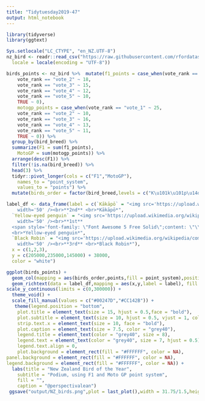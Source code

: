 ---
title: "Tidytuesday2019-47"
output: html_notebook
---


```{r}
library(tidyverse)
library(ggtext)
```

```{r}
Sys.setlocale("LC_CTYPE", "en_NZ.UTF-8")
nz_bird <- readr::read_csv("https://raw.githubusercontent.com/rfordatascience/tidytuesday/master/data/2019/2019-11-19/nz_bird.csv",
  locale = locale(encoding = "UTF-8"))
```

```{r}
birds_points <- nz_bird %>%  mutate(f1_points = case_when(vote_rank == "vote_1" ~ 25,
    vote_rank == "vote_2" ~ 18,
    vote_rank == "vote_3" ~ 15,
    vote_rank == "vote_4" ~ 12,
    vote_rank == "vote_5" ~ 10,
    TRUE ~ 0),
    motogp_points = case_when(vote_rank == "vote_1" ~ 25,
    vote_rank == "vote_2" ~ 10,
    vote_rank == "vote_3" ~ 16,
    vote_rank == "vote_4" ~ 13,
    vote_rank == "vote_5" ~ 11,
    TRUE ~ 0)) %>% 
  group_by(bird_breed) %>% 
  summarize(F1 = sum(f1_points),
    MotoGP = sum(motogp_points)) %>% 
  arrange(desc(F1)) %>% 
  filter(!is.na(bird_breed)) %>% 
  head(3) %>% 
  tidyr::pivot_longer(cols = c("F1","MotoGP"),
    names_to = "point_system",
    values_to = "points") %>% 
  mutate(birds_order = factor(bird_breed,levels = c("K\u101k\u101p\u14d","Yellow-eyed penguin","Black Robin")))

label_df <- data_frame(label = c(`Kākāpō` = "<img src='https://upload.wikimedia.org/wikipedia/commons/thumb/d/d5/Strigops_habroptilus_1-1c.jpg/330px-Strigops_habroptilus_1-1c.jpg'
    width='50' /><br>**2nd** <br>*Kākāpō*",
  `Yellow-eyed penguin` = "<img src='https://upload.wikimedia.org/wikipedia/commons/thumb/5/5c/Yellow-eyed_Penguin%2C_Catlins%2C_New_Zealand.JPG/330px-Yellow-eyed_Penguin%2C_Catlins%2C_New_Zealand.JPG'
    width='50' /><br>**1st** 
  <span style='font-family: \"Font Awesome 5 Free Solid\";content: \"\\f091\";'></span>
  <br>*Yellow-eyed penguin*",
  `Black Robin` = "<img src='https://upload.wikimedia.org/wikipedia/commons/thumb/4/4a/Black_Robin_on_Rangatira_Island.jpg/375px-Black_Robin_on_Rangatira_Island.jpg'
    width='50' /><br>**3rd** <br>*Black Robin*"),
  x = c(1,2,3),
  y = c(205000,235000,145000) + 38000,
  color = "white")

ggplot(birds_points) +
  geom_col(mapping = aes(birds_order,points,fill = point_system),position = "dodge") +
  geom_richtext(data = label_df,mapping = aes(x,y,label = label), fill = NA, label.color = NA) +
scale_y_continuous(limits = c(0,300000)) +
  theme_void() +
  scale_fill_manual(values = c("#00247D","#CC142B")) +
   theme(legend.position = "bottom",
    plot.title = element_text(size = 15, hjust = 0.5,face = "bold"),
    plot.subtitle = element_text(size = 10, hjust = 0.5, vjust = 1, color = "grey40",margin = margin(0,10,10,0)),
    strip.text.x = element_text(size = 10, face = "bold"),
    plot.caption = element_text(size = 7.5, color = "grey40"),
    legend.title = element_text(color = "grey40", size = 8),
    legend.text = element_text(color = "grey40", size = 7, hjust = 0.5),
    legend.text.align = 0,
    plot.background = element_rect(fill = "#FFFFFF", color = NA),
panel.background = element_rect(fill = "#FFFFFF", color = NA),
legend.background = element_rect(fill = "#FFFFFF", color = NA)) +
  labs(title = "New Zealand Bird of the Year",
    subtitle = "Podium, using F1 and Moto GP point system",
    fill = "",
    caption = "@perspectivalean")
 ggsave("output/NZ_birds.png",plot = last_plot(),width = 31.75/1.5,height = 17.85/1.5,units = c("cm"),dpi = 900)

```

```{r}

```

